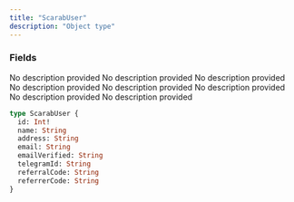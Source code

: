 ```yaml
---
title: "ScarabUser"
description: "Object type"
---
```


### Fields

<ResponseField name="id" type="Int!" required>
  No description provided
</ResponseField>

<ResponseField name="name" type="String">
  No description provided
</ResponseField>

<ResponseField name="address" type="String">
  No description provided
</ResponseField>

<ResponseField name="email" type="String">
  No description provided
</ResponseField>

<ResponseField name="emailVerified" type="String">
  No description provided
</ResponseField>

<ResponseField name="telegramId" type="String">
  No description provided
</ResponseField>

<ResponseField name="referralCode" type="String">
  No description provided
</ResponseField>

<ResponseField name="referrerCode" type="String">
  No description provided
</ResponseField>


```graphql ScarabUser
type ScarabUser {
  id: Int!
  name: String
  address: String
  email: String
  emailVerified: String
  telegramId: String
  referralCode: String
  referrerCode: String
}
```
